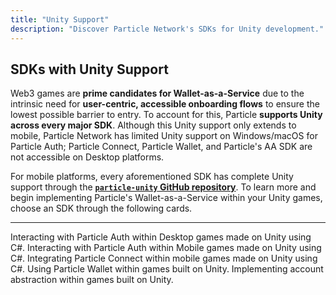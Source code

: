 ```yaml
---
title: "Unity Support"
description: "Discover Particle Network's SDKs for Unity development."
---
```


## SDKs with Unity Support

Web3 games are **prime candidates for Wallet-as-a-Service** due to the intrinsic need for **user-centric, accessible onboarding flows** to ensure the lowest possible barrier to entry. To account for this, Particle **supports Unity across every major SDK**. Although this Unity support only extends to mobile, Particle Network has limited Unity support on Windows/macOS for Particle Auth; Particle Connect, Particle Wallet, and Particle's AA SDK are not accessible on Desktop platforms. 

For mobile platforms, every aforementioned SDK has complete Unity support through the **[`particle-unity` GitHub repository](https://github.com/Particle-Network/particle-unity)**. To learn more and begin implementing Particle's Wallet-as-a-Service within your Unity games, choose an SDK through the following cards.

***

<CardGroup cols={2}>
  <Card title="Particle Auth (Desktop)" href="/api-reference/auth/desktop-sdks/unity">
    Interacting with Particle Auth within Desktop games made on Unity using C#.
  </Card>
    <Card title="Particle Auth (Mobile)" href="/api-reference/auth/mobile-sdks/unity">
    Interacting with Particle Auth within Mobile games made on Unity using C#.
  </Card>
  <Card title="Particle Connect" href="/api-reference/connect/mobile/unity">
    Integrating Particle Connect within mobile games made on Unity using C#.
  </Card>
   <Card title="Particle Wallet" href="/api-reference/wallet/mobile/unity">
    Using Particle Wallet within games built on Unity.
  </Card>
     <Card title="Account Abstraction" href="/api-reference/aa/sdks/mobile/unity">
    Implementing account abstraction within games built on Unity.
  </Card>
</CardGroup>